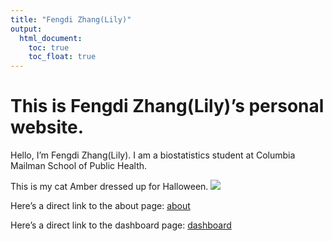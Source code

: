```yaml
---
title: "Fengdi Zhang(Lily)"
output: 
  html_document:
    toc: true
    toc_float: true
---
```


# This is Fengdi Zhang(Lily)'s personal website.

Hello, I'm Fengdi Zhang(Lily). I am a biostatistics student at Columbia Mailman School of Public Health.

This is my cat Amber dressed up for Halloween.
![](images/amber.jpg)


Here's a direct link to the about page: [about](about.html)


Here's a direct link to the dashboard page: [dashboard](dashboard.html)